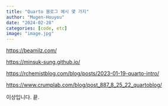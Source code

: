 ```yaml
---
title: "Quarto 블로그 예시 몇 가지"
author: "Mugen-Houyou"
date: "2024-02-28"
categories: [code, etc]
image: "image.jpg"
---
```



[https://beamilz.com/](https://beamilz.com/)

[https://minsuk-sung.github.io/](https://minsuk-sung.github.io/)

[https://rchemistblog.com/blog/posts/2023-01-19-quarto-intro/](https://rchemistblog.com/blog/posts/2023-01-19-quarto-intro/)

[https://www.crumplab.com/blog/post_887_8_25_22_quartoblog/](https://www.crumplab.com/blog/post_887_8_25_22_quartoblog/)

이상입니다.  끝.